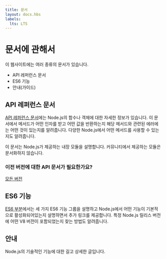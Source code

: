 ```yaml
---
title: 문서
layout: docs.hbs
labels:
  lts: LTS
---
```


# 문서에 관해서

이 웹사이트에는 여러 종류의 문서가 있습니다.

- API 레퍼런스 문서
- ES6 기능
- 안내(가이드)

## API 레퍼런스 문서

[API 레퍼런스 문서](https://nodejs.org/api/)에는 Node.js의 함수나 객체에 대한 자세한 정보가 있습니다.
이 문서에서 메서드가 어떤 인자를 받고 어떤 값을 반환하는지 해당 메서드와 관련된 에러에는 어떤 것이
있는지를 알려줍니다. 다양한 Node.js에서 어떤 메서드를 사용할 수 있는지도 알려줍니다.

이 문서는 Node.js가 제공하는 내장 모듈을 설명합니다. 커뮤니티에서 제공하는 모듈은 문서화하지 않습니다.

<div className="highlight-box">

### 이전 버전에 대한 API 문서가 필요한가요?

<NodeApiVersionLinks />

[모든 버전](https://nodejs.org/docs/)

</div>

## ES6 기능

[ES6 부분](/ko/docs/es6/)에서는 세 가지 ES6 기능 그룹을 설명하고 Node.js에서 어떤 기능이
기본적으로 활성화되어있는지 설명하면서 추가 링크를 제공합니다. 특정 Node.js 릴리스 버전에
어떤 V8 버전이 포함되었는지 찾는 방법도 알려줍니다.

## 안내

Node.js의 기술적인 기능에 대한 길고 상세한 글입니다.
